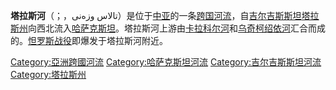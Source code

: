 {{Infobox river
|name=塔拉斯河
|image=
|length=661公里
|source1_elevation=
|discharge1_avg=<!-- 每秒 立方米 -->
|basin_size=52,700平方公里
|source1_location=[[天山山脉|天山山脉]]
|mouth_location=
|basin_countries=[[吉尔吉斯斯坦|吉尔吉斯斯坦]]、[[哈萨克斯坦|哈萨克斯坦]]
}}
'''塔拉斯河'''（{{lang-ky|'''Талас дарыя'''}}；{{lang-kk|'''Талас өзені'''}}，تالاس وزەنى）是位于[[中亚|中亚]]的一条[[跨国河流|跨国河流]]，自[[吉尔吉斯斯坦|吉尔吉斯斯坦]][[塔拉斯州|塔拉斯州]]向西北流入[[哈萨克斯坦|哈萨克斯坦]]。塔拉斯河上游由[[卡拉科尔河|卡拉科尔河]]和[[乌奇柯绍依河|乌奇柯绍依河]]汇合而成的。[[怛罗斯战役|怛罗斯战役]]即爆发于塔拉斯河附近。

{{Authority control}}
[[Category:亞洲跨國河流|Category:亞洲跨國河流]]
[[Category:哈萨克斯坦河流|Category:哈萨克斯坦河流]]
[[Category:吉尔吉斯斯坦河流|Category:吉尔吉斯斯坦河流]]
[[Category:塔拉斯州|Category:塔拉斯州]]